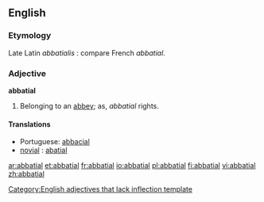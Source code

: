 ==English==

===Etymology===
Late Latin ''abbatialis'' : compare French ''abbatial''.

===Adjective===
'''abbatial'''

# Belonging to an [[abbey]]; as, ''abbatial'' rights.

====Translations====
* Portuguese: [[abbacial]]
* [[novial]] : [[abatial]]

[[Category:English adjectives that lack inflection template]]

[[ar:abbatial]]
[[et:abbatial]]
[[fr:abbatial]]
[[io:abbatial]]
[[pl:abbatial]]
[[fi:abbatial]]
[[vi:abbatial]]
[[zh:abbatial]]